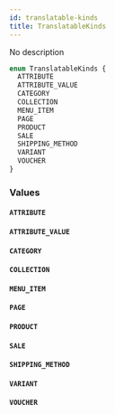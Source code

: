 ```yaml
---
id: translatable-kinds
title: TranslatableKinds
---
```



No description

```graphql
enum TranslatableKinds {
  ATTRIBUTE
  ATTRIBUTE_VALUE
  CATEGORY
  COLLECTION
  MENU_ITEM
  PAGE
  PRODUCT
  SALE
  SHIPPING_METHOD
  VARIANT
  VOUCHER
}
```


### Values

#### `ATTRIBUTE` 




#### `ATTRIBUTE_VALUE` 




#### `CATEGORY` 




#### `COLLECTION` 




#### `MENU_ITEM` 




#### `PAGE` 




#### `PRODUCT` 




#### `SALE` 




#### `SHIPPING_METHOD` 




#### `VARIANT` 




#### `VOUCHER` 







